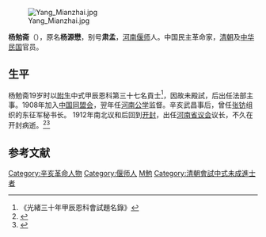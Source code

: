 [[File:Yang_Mianzhai.jpg|thumb]]

'''杨勉斋'''（{{bd|1886年||1912年|6月18日|catIdx=Yang杨}}），原名'''杨源懋'''，别号'''肃孟'''，[[河南|河南]][[偃师|偃师]]人。中国民主革命家，[[清朝|清朝]]及[[中华民国|中华民国]]官员。

==生平==
杨勉斋19岁时以[[附生|附生]]中式甲辰恩科第三十七名貢士<ref>《光緒三十年甲辰恩科會試題名錄》</ref>，因故未殿試，后出任法部主事。1908年加入[[中国同盟会|中国同盟会]]，翌年任[[河南公学|河南公学]]监督。辛亥武昌事后，曾任[[张钫|张钫]]组织的东征军秘书长。 1912年南北议和后回到[[开封|开封]]，出任[[河南省议会|河南省议会]]议长，不久在开封病逝。<ref name="kmt">{{cite book|title=《中国国民党百年人物全书》|publisher=团结出版社|year=2005}}</ref><ref>{{cite web|url=http://www.lydqw.com/Article/Detail/48|title=杨源懋|publisher=洛阳地情网}}</ref>

== 参考文献 ==
{{reflist}}

{{清朝人物小作品}}

{{DEFAULTSORT:Yang杨}}
[[Category:辛亥革命人物|Category:辛亥革命人物]]
[[Category:偃师人|Category:偃师人]]
[[Category:杨姓|M勉]]
[[Category:清朝會試中式未成進士者|Category:清朝會試中式未成進士者]]
